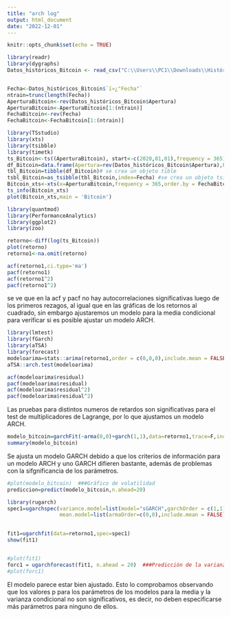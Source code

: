 ---
title: "arch log"
output: html_document
date: "2022-12-01"
---

```{r setup, include=FALSE}
knitr::opts_chunk$set(echo = TRUE)
```
```{r Importación de datos y creación de objetos}
library(readr)
library(dygraphs)
Datos_históricos_Bitcoin <- read_csv("C:\\Users\\PC1\\Downloads\\Histórico del Bitcoin (BTC).csv", col_types = cols(`ï»¿"Fecha"` = col_date(format = "%d.%m.%Y")),locale = locale(decimal_mark = ","))


Fecha<-Datos_históricos_Bitcoin$`ï»¿"Fecha"`
ntrain=trunc(length(Fecha))
AperturaBitcoin<-rev(Datos_históricos_Bitcoin$Apertura)
AperturaBitcoin<-AperturaBitcoin[1:(ntrain)]
FechaBitcoin<-rev(Fecha)
FechaBitcoin<-FechaBitcoin[1:(ntrain)]

library(TSstudio)
library(xts)
library(tsibble)
library(timetk)
ts_Bitcoin<-ts((AperturaBitcoin), start<-c(2020,01,01),frequency = 365)
df_Bitcoin=data.frame(Apertura=rev(Datos_históricos_Bitcoin$Apertura),Fecha=rev(Datos_históricos_Bitcoin$`ï»¿"Fecha"`))
tbl_Bitcoin=tibble(df_Bitcoin)# se crea un objeto tible
tsbl_Bitcoin=as_tsibble(tbl_Bitcoin,index=Fecha) #se crea un objeto tsibble
Bitcoin_xts<-xts(x=AperturaBitcoin,frequency = 365,order.by = FechaBitcoin)
ts_info(Bitcoin_xts)
plot(Bitcoin_xts,main = 'Bitcoin')

```
```{r serie de retornos}
library(quantmod)
library(PerformanceAnalytics)
library(ggplot2)
library(zoo)

retorno<-diff(log(ts_Bitcoin))
plot(retorno)
retorno1<-na.omit(retorno)

```
```{r gráficas de autocorrelación}

acf(retorno1,ci.type='ma')
pacf(retorno1) 
acf(retorno1^2)
pacf(retorno1^2)


```
se ve que en la acf y pacf no hay autocorrelaciones significativas luego de los
primeros rezagos, al igual que en las gráficas de los retornos al cuadrado, sin
embargo ajustaremos un modelo para la media condicional para verificar si es posible ajustar un modelo ARCH.

```{r Modelo para la media condicional}


library(lmtest)
library(fGarch)
library(aTSA)
library(forecast)
modeloarima=stats::arima(retorno1,order = c(0,0,0),include.mean = FALSE)
aTSA::arch.test(modeloarima)

acf(modeloarima$residual)
pacf(modeloarima$residual)
acf(modeloarima$residual^2)
pacf(modeloarima$residual^2)
```

Las pruebas para distintos numeros de retardos son significativas para el test de
multiplicadores de Lagrange, por lo que ajustamos un modelo ARCH.

```{r modelo para la volatilidad}
modelo_bitcoin=garchFit(~arma(0,0)+garch(1,1),data=retorno1,trace=F,include.mean=F)
summary(modelo_bitcoin) 

```

Se ajusta un modelo GARCH debido a que los criterios de información para un modelo
ARCH y uno GARCH difieren bastante, además de problemas con la sifgnificancia de
los parámetros.

```{r}
#plot(modelo_bitcoin)  ###Gráfico de volatilidad
prediccion=predict(modelo_bitcoin,n.ahead=20)
```

```{r Modelo usando rugarch}

library(rugarch)
spec1=ugarchspec(variance.model=list(model="sGARCH",garchOrder = c(1,1)),
                 mean.model=list(armaOrder=c(0,0),include.mean = FALSE),distribution.model = "norm")

                           
fit1=ugarchfit(data=retorno1,spec=spec1)
show(fit1)


#plot(fit1)
forc1 = ugarchforecast(fit1, n.ahead = 20)  ###Predicción de la varianza condicional
#plot(forc1)

```
El modelo parece estar bien ajustado. Esto lo comprobamos observando que los valores p para los parámetros de los modelos para la media y la varianza condicional no son significativos, es decir, no deben especificarse más parámetros para ninguno de ellos.



